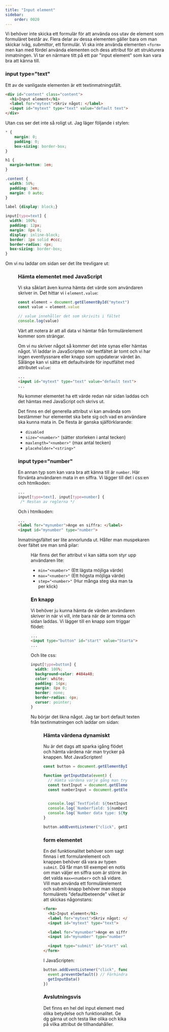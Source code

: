 ```yaml
---
title: "Input element"
sidebar:
    order: 0020
---
```



Vi behöver inte skicka ett formulär för att använda oss utav de element som formuläret består av. Flera delar av dessa elementen gäller bara om man skickar iväg, *submittar*, ett formulär. Vi ska inte använda elementen `<form>` men kan med fördel använda elementen och dess attribut för att strukturera inmatningen. Vi tar en närmare titt på ett par "input element" som kan vara bra att känna till.



### input type="text"

Ett av de vanligaste elementen är ett textinmatningsfält. 

```html title="type=text"
<div id="content" class="content">
  <h1>Input element</h1>
  <label for="mytext">Skriv något: </label>
  <input id="mytext" type="text" value="default text">
</div>
```

Utan css ser det inte så roligt ut. Jag läger följande i stylen:

```css title="css"
* {
    margin: 0;
    padding: 0;
    box-sizing: border-box;
}

h1 {
  margin-bottom: 1em;
}

.content {
  width: 50%;
  padding: 3em;
  margin: 0 auto;
}

label {display: block;}

input[type=text] {
  width: 100%;
  padding: 12px;
  margin: 8px 0;
  display: inline-block;
  border: 1px solid #ccc;
  border-radius: 4px;
  box-sizing: border-box;
}
```

Om vi nu laddar om sidan ser det lite trevligare ut:

<Figure 
    src={input1}
    caption="Ett textinmatningsfält."
/>



### Hämta elementet med JavaScript

Vi ska såklart även kunna hämta det värde som användaren skriver in. Det hittar vi i `element.value`:

```js title="Hämta värdet"
const element = document.getElementById("mytext")
const value = element.value

// value innehåller det som skrivits i fältet
console.log(value)
```

Värt att notera är att all data vi hämtar från formulärelement kommer som strängar.

Om vi nu skriver något så kommer det inte synas eller hämtas något. Vi laddar in JavaScripten när textfältet är tomt och vi har ingen eventlyssnare eller knapp som uppdaterar värdet än. Sålänge kan vi sätta ett defaultvärde för inputfältet med attributet `value`:

```html title="attr. value"
...
<input id="mytext" type="text" value="default text">
...
``` 

Nu kommer elementet ha ett värde redan när sidan laddas och det hämtas med JavaScript och skrivs ut.

Det finns en del generella attribut vi kan använda som bestämmer hur elementet ska bete sig och vad en användare ska kunna mata in. De flesta är ganska själförklarande:

* `disabled`
* `size="<number>"` (sätter storleken i antal tecken)
* `maxlength="<number>"` (max antal tecken)
* `placeholder="<string>"`



### input type="number"

En annan typ som kan vara bra att känna till är `number`. Här förvänta användaren mata in en siffra. Vi lägger till det i css:en och htmlkoden:

```css title="css"
...
input[type=text], input[type=number] {
 /* Restan av reglerna */
```

Och i htmlkoden:

```html title="type=number"
...
<label for="mynumber">Ange en siffra: </label>
<input id="mynumber" type="number">
```

Inmatningsfältet ser lite annorlunda ut. Håller man muspekaren över fältet sre man små pilar:

<Figure 
    src={input2}
    caption="Ett nummerinmatningsfält."
/>

Här finns det fler attribut vi kan sätta som styr upp användaren lite:

* `min="<number>"` (Ett lägsta möjliga värde)
* `max="<number>"` (Ett högsta möjliga värde)
* `step="<number>"` (Hur många steg ska man ta per klick)



### En knapp

Vi behöver ju kunna hämta de värden användaren skriver in när vi vill, inte bara när de är tomma och sidan laddas. Vi lägger till en knapp som triggar flödet:

```html title="button"
...
<input type="button" id="start" value="Starta">
...
```

Och lite css:

```css title="css"
input[type=button] {
  width: 100%;
  background-color: #484a48;
  color: white;
  padding: 14px;
  margin: 8px 0;
  border: none;
  border-radius: 4px;
  cursor: pointer;
}
```

Nu börjar det likna något. Jag tar bort default texten från textinmatningen och laddar om sidan:

<Figure 
    src={input3}
    caption="En knapp."
/>



### Hämta värdena dynamiskt

Nu är det dags att sparka igång flödet och hämta värdena när man trycker på knappen. Mot JavaScripten!

```javascript title="eventlyssnare"
const button = document.getElementById("start")

function getInputData(event) {
  // Hämta värdena varje gång man trycker på knappen
  const textInput = document.getElementById("mytext").value
  const numberInput = document.getElementById("mynumber").value
  

  console.log(`Textfield: ${textInput}`)
  console.log(`Numberfield: ${numberInput}`)
  console.log(`Number data type: ${typeof numberInput}`) // Även input number kommer som en sträng
}

button.addEventListener("click", getInputData)
```


### form elementet

En del funktionalitet behöver som sagt finnas i ett formularelement och knappen behöver då vara av typen `submit`. Då får man till exempel en notis om man väljer en siffra som är större än det valda `max=<number>` och så vidare. Vill man använda ett formulärelement och submit-knapp behöver man stoppa formulärets "defaultbeteende" vilket är att skickas någonstans:

```html title="form"
<form>
  <h1>Input element</h1>
  <label for="mytext">Skriv något: </label>
  <input id="mytext" type="text">

  <label for="mynumber">Ange en siffra: </label>
  <input id="mynumber" type="number" max="3">

  <input type="submit" id="start" value="Starta">
</form>
```

I JavaScripten:

```javascript title="preventdefault"
button.addEventListener("click", function(event) {
  event.preventDefault() // Förhindra "defaultbeteende"
  getInputData()
})
```

### Avslutningsvis

Det finns en hel del input element med olika betydelse och funktionalitet. Ge dg gärna ut och testa like olika och kika på vilka attribut de tillhandahåller.